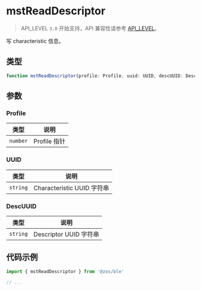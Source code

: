 # mstReadDescriptor

> API_LEVEL `3.0` 开始支持，API 兼容性请参考 [API_LEVEL](../../../../guides/framework/device/compatibility.md)。

写 characteristic 信息。

## 类型

```ts
function mstReadDescriptor(profile: Profile, uuid: UUID, descUUID: DescUUID): void
```

## 参数

### Profile

| 类型                | 说明         |
| ------------------- | ------------ |
| <code>number</code> | Profile 指针 |

### UUID

| 类型                | 说明                       |
| ------------------- | -------------------------- |
| <code>string</code> | Characteristic UUID 字符串 |

### DescUUID

| 类型                | 说明                   |
| ------------------- | ---------------------- |
| <code>string</code> | Descriptor UUID 字符串 |

## 代码示例

```js
import { mstReadDescriptor } from '@zos/ble'

// ...
```
